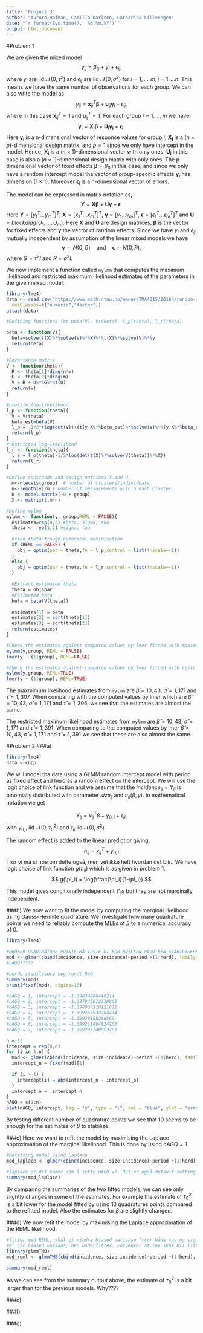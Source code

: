 ```yaml
---
title: "Project 3"
author: "Aurora Hofman, Camilla Karlsen, Catharina Lilleengen"
date: "`r format(Sys.time(), '%d.%m.%Y')`"
output: html_document
---
```


#Problem 1 

We are given the mixed model 
$$
  y_{ij} = \beta_0 + \gamma_i + \epsilon_{ij}, 
$$
where $\gamma_i$ are iid $\mathcal{N}(0,\tau^2)$ and $\epsilon_{ij}$ are  iid $\mathcal{N}(0,\sigma^2)$ for $i = 1,\ldots,m,  j = 1,\ldots n$. This means we have the same number of observations for each group. We can also write the model as
$$
   y_{ij} = \boldsymbol{x}_{ij}^T\boldsymbol{\beta} + \boldsymbol{u}_{ij}\boldsymbol{\gamma}_i + \epsilon_{ij},  
$$
where in this case $\boldsymbol{x}_{ij}^T = 1$ and $\boldsymbol{u}_{ij}^T = 1$. For each group $i = 1,\ldots,m$ we have
$$
  \boldsymbol{y_i} = \boldsymbol{X_i}\boldsymbol{\beta} + \boldsymbol{U_i}\boldsymbol{\gamma_i} + \boldsymbol{\epsilon_i}.  
$$
Here $\boldsymbol{y_i}$ is a n-dimensional vector of response values for group $i$, $\boldsymbol{X_i}$ is a $(n\times p)$-dimensional design matrix, and $p=1$ since we only have intercept in the model. Hence, $\boldsymbol{X_i}$ is a $(n\times 1)$-dimensional vector with only ones. $\boldsymbol{U_i}$ in this case is also a $(n\times 1)$-dimensional design matrix with only ones. The p-dimensional vector of fixed effects $\boldsymbol{\beta} = \beta_0$ in this case, and since we only have a random intercept model the vector of group-specific effects $\boldsymbol{\gamma_i}$ has dimension $(1\times 1)$. Moreover $\boldsymbol{\epsilon_i}$ is a n-dimensional vector of errors. 
   
The model can be expressed in matrix notation as,
$$
  \boldsymbol{Y} = \boldsymbol{X}\boldsymbol{\beta} + \boldsymbol{U}\boldsymbol{\gamma} + \boldsymbol{\epsilon}.
$$
Here $\boldsymbol{Y} = [y_1^T \ldots y_m^T]^T$, $\boldsymbol{X} = [x_1^T \ldots  x_m^T]^T$, $\boldsymbol{\gamma} = [\gamma_1 \ldots \gamma_m]^T$, $\boldsymbol{\epsilon}= [\epsilon_1^T \ldots \epsilon_m^T]^T$ and $\boldsymbol{U} = blockdiag(U_1, \ldots , U_m)$.
Here $\boldsymbol{X}$ and $\boldsymbol{U}$ are design matrices, $\boldsymbol{\beta}$ is the vector for fixed effects and $\boldsymbol{\gamma}$ the vector of random effects. Since we have $\gamma_i$ and $\epsilon_{ij}$ mutually independent by assumption of the linear mixed models we have 
$$
  \boldsymbol{\gamma} \sim N(0,G) \quad \textrm{and} \quad \boldsymbol{\epsilon} \sim N(0,R),  
$$
where $G = \tau^2I$ and $R = \sigma^2I$. 
   
We now implement a function called $\texttt{mylmm}$ that computes the maximum likelihood and restricted maximum likelihood estimates of the parameters in the given mixed model. 
   
```r
library(lme4)
data <- read.csv("https://www.math.ntnu.no/emner/TMA4315/2019h/random-intercept.csv",
  colClasses=c("numeric","factor"))
attach(data)


```

```r

#Defining functions for beta(V), V(theta), l_p(theta), l_r(theta)

beta <- function(V){
  beta=solve(t(X)%*%solve(V)%*%X)%*%t(X)%*%solve(V)%*%y
  return(beta)
}

#Covariance matrix
V <- function(theta){
  R <- theta[1]*diag(n*m)
  G <- theta[2]*diag(m)
  V = R + U%*%G%*%t(U)
  return(V)
}

#profile log-likelihood
l_p <- function(theta){
  V = V(theta)
  beta_est=beta(V)
  l_p = -1/2*(log(det(V))+(t(y-X%*%beta_est)%*%solve(V)%*%(y-X%*%beta_est)))
  return(l_p)
}
#restricted log-likelihood
l_r <- function(theta){
  l_r = l_p(theta)-1/2*log(det(t(X)%*%solve(V(theta))%*%X))
  return(l_r)
}
```

```r

#Define constands and design matrices X and U
  m<-nlevels(group)  # number of clusters/individuals
  n<-length(y)/m # number of measurements within each cluster
  U <- model.matrix(~0 + group)
  X <- matrix(1,m*n)

#Define mylmm
mylmm <- function(y, group,REML = FALSE){ 
  estimates=rep(0,3) #beta, sigma, tau
  theta <- rep(1,2) #sigma, tau
  
  #find theta trough numerical maximisation
  if (REML == FALSE) {
    obj = optim(par = theta,fn = l_p,control = list(fnscale=-1))
  }
  else {
    obj = optim(par = theta,fn = l_r,control = list(fnscale=-1))
  }
  
  #Extract estimated theta
  theta = obj$par
  #Estimated beta 
  beta = beta(V(theta))
  
  estimates[1] = beta
  estimates[2] = sqrt(theta[1])
  estimates[3] = sqrt(theta[2])
  return(estimates)
}

#Check the estimates against computed values by lmer fitted with maximum likelihood 
mylmm(y,group, REML = FALSE)
lmer(y ~ (1|group), REML=FALSE) 

#Check the estimates against computed values by lmer fitted with restricted maximum likelihood
mylmm(y,group, REML=TRUE)
lmer(y ~ (1|group), REML=TRUE)

```
The maxmimum likelihood estimates from $\texttt{mylmm}$ are $\hat\beta=10,43$, $\hat\sigma=1,171$ and $\hat\tau=1,307$. When comparing with the computed values by lmer which are $\hat\beta=10,43$, $\hat\sigma=1,171$ and $\hat\tau=1,306$, we see that the estimates are almost the same. 
   
The restricted maximum likelihood estimates from $\texttt{mylmm}$ are $\hat\beta=10,43$, $\hat\sigma=1,171$ and $\hat\tau=1,391$. When comparing to the computed values by lmer $\hat\beta=10,43$, $\hat\sigma=1,171$ and $\hat\tau=1,391$ we see that these are also almost the same. 

#Problem 2
###a)

```r
library(lme4)
data <-cbpp
```

We will model tha data using a GLMM random intercept model with period as fixed effect and herd as a random effect on the intercept. We will use the logit choice of link function and we assume that the $incidence_{ij} = Y_{ij}$ is binomially distributed with parameter $size_{ij}$ and $\pi_{ij}(\beta, \gamma)$. In mathematical notation we get

$$ 
  Y_{ij} = x_{ij}^T\beta + \gamma_{0,i} + \epsilon_{ij},
$$
with $\gamma_{0,i}$ iid $\mathcal{N}(0,\tau_0^2)$ and $\epsilon_{ij}$ iid $\mathcal{N}(0,\sigma^2)$.

The random effect is added to the linear predictior giving, 
$$ 
  \eta_{ij} = x_{ij}^T + \gamma_{0,i}
$$
Tror vi må si noe om dette også, men vet ikke helt hvordan det blir..
We have logit choice of link function $g(\pi_{ij})$  which is as given in problem 1. 
$$
  g(\pi_i) = \log(\frac{\pi_i}{1-\pi_i})
$$

This model gives conditionally independent $Y_{ij}$s but they are not marginally independent.

###b)
We now want to fit the model by computing the marginal likelihood using Gauss-Hermite quadrature. We investigate how many quadrature points we need to reliably compute the MLEs of $\beta$ to a numerical accuracy of 0. 
```r
library(lme4)

#BRUKER QUADTRATURE POINTS MÅ TESTE UT FOR HVILKEN nAGQ DEN STABILISERER SEG
mod <- glmer(cbind(incidence, size-incidence)~period +(1|herd), family=binomial(link = "logit"), nAGQ = 10, data = cbpp)
#nAGQ?????

#burde stabilisere seg rundt 5/6
summary(mod)
print(fixef(mod), digits=15)

#nAGQ = 1, intercept = -1.39834286446214
#nAGQ = 2, intercept = -1.397945612319865
#nAGQ = 3, intercept = -1.398037319121611
#nAGQ = 4, intercept = -1.399265834284414
#nAGQ = 5, intercept = -1.39920188258569
#nAGQ = 6, intercept = -1.399211494824236
#nAGQ = 7, intercept = -1.399235140053781

n = 13
intercept = rep(0,n)
for (i in 1:n) {
  mod <- glmer(cbind(incidence, size-incidence)~period +(1|herd), family=binomial(link = "logit"), nAGQ = i, data = cbpp)
  intercept_n = fixef(mod)[1]
  
  if (i > 1) {
    intercept[i] = abs(intercept_n - intercept_o)
  }
  intercept_o =  intercept_n
}
nAGQ = c(1:n)
plot(nAGQ, intercept, log = "y", type = "l", col = "blue", ylab = "error")

```
   
By testing different number of quadrature points we see that 10 seems to be enough for the estimates of $\beta$ to stabilize. 

###c)
Here we want to refit the model by maximising the Laplace approximation of the marginal likelihood. This is done by using $nAGQ = 1$. 
```r
#Refitting model using Laplace
mod_laplace <- glmer(cbind(incidence, size-incidence)~period +(1|herd), family=binomial(link = "logit"), data = cbpp)

#laplace er det samme som å sette nAGQ =1. Det er også default setting i glmer, vi kommer til å se litt endringer i estimater og tau
summary(mod_laplace)
```
By comparing the summaries of the two fitted models, we can see only slightly changes in some of the estimates. For example the estimate of $\tau_0^2$ is a bit lower for the model fitted by using 10 quadratures points compared to the refitted model. Also the estimates for $\beta$ are slightly changed. 

###d)
We now refit the model by maximising the Laplace approximation of the REML likelihood. 
```r
#fitter med REML, skal gi mindre biased varianse (tror både tau og sigma skal bli nærmere virkelig verdi)
#Ml gir biased varians, den underfitter. Forventer at tau skal bli litt større med REML
library(glmmTMB)
mod_reml <- glmmTMB(cbind(incidence, size-incidence)~period +(1|herd), family=binomial(link = "logit"), data = cbpp, REML=TRUE)

summary(mod_reml)
```
As we can see from the summary output above, the estimate of $\tau_0^2$ is a bit larger than for the previous models. Why????

###e)

###f)

###g)